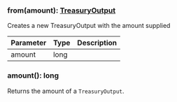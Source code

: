 ### from(amount): [TreasuryOutput](#treasuryoutput)

Creates a new TreasuryOutput with the amount supplied

| Parameter | Type | Description |
| --------- | ---- | ----------- |
| amount    | long |             |

### amount(): long

Returns the amount of a `TreasuryOutput`.
